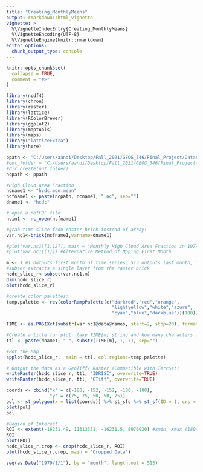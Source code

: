 ```yaml
---
title: "Creating_MonthlyMeans"
output: rmarkdown::html_vignette
vignette: >
  %\VignetteIndexEntry{Creating_MonthlyMeans}
  %\VignetteEncoding{UTF-8}
  %\VignetteEngine{knitr::rmarkdown}
editor_options: 
  chunk_output_type: console
---
```

```r
knitr::opts_chunk$set(
  collapse = TRUE,
  comment = "#>"
)
```
```r
library(ncdf4)
library(chron)
library(raster)
library(lattice)
library(RColorBrewer)
library(ggplot2)
library(maptools) 
library(maps) 
library("latticeExtra")
library(here)
```
```r
ppath <- "C:/Users/aandi/Desktop/Fall_2021/GEOG_346/Final_Project/Datasets/" #Change to local Directory
#out_folder = "C:/Users/aandi/Desktop/Fall_2021/GEOG_346/Final_Project/Datasets/hcdc_reanalysis_"
#dir.create(out_folder)
ncpath <- ppath

#High Cloud Area Fraction
ncname1 <- "hcdc.mon.mean"
ncfname1 <- paste(ncpath, ncname1, ".nc", sep="")
dname1 <- "hcdc"

# open a netCDF file
ncin1 <- nc_open(ncfname1)

#grab time slice from raster brick instead of array:
var.nc1<-brick(ncfname1,varname=dname1)

```
```r
#plot(var.nc1[[1:12]], main = "Monthly High Cloud Area Fraction in 1979") 
#plot(var.nc1[[1]]) #Alternative Method of Mpping First Month
```
```r
m <- 1 #1 Outputs first month of time series, 513 outputs last month, is going to used for loop
#subset extracts a single layer from the raster brick
hcdc_slice_r<-subset(var.nc1,m)
dim(hcdc_slice_r)
plot(hcdc_slice_r)

#create color palettes:
temp.palette <- rev(colorRampPalette(c("darkred","red","orange",
                                       "lightyellow","white","azure",
                                       "cyan","blue","darkblue"))(100))

TIME <- as.POSIXct(substr(var.nc1@data@names, start=2, stop=20), format="%Y.%m.%d")

#Create a title for plot: take TIME[m] string and how many characters from the left to keep in title? 7 or 10
ttl <- paste(dname1, " ", substr(TIME[m], 1, 7), sep="")

#Pot the Map
spplot(hcdc_slice_r,  main = ttl, col.regions=temp.palette)

# Output the data as a GeoTiff/ Raster (Compatible with TerrSet)
writeRaster(hcdc_slice_r, ttl, "IDRISI", overwrite=TRUE)
writeRaster(hcdc_slice_r, ttl, "GTiff", overwrite=TRUE)
```
```r
coords <- cbind("x" = c(-180, -152, -152, -180, -180),
                "y" = c(75, 75, 50, 50, 75))
pol <- st_polygon(x = list(coords)) %>% st_sfc %>% st_sf(ID = 1, crs = 4326)
plot(pol)
pol
```

```r
#Region of Interest
ROI <- extent(-16231.49, 11313351, -16231.5, 8976020) #xmin, xmax (180+80), ymin, ymax
ROI
plot(ROI)
hcdc_slice_r.crop <- crop(hcdc_slice_r, ROI)
plot(hcdc_slice_r.crop, main = 'Cropped Data')
```
```r
seq(as.Date("1979/1/1"), by = "month", length.out = 513)
```



